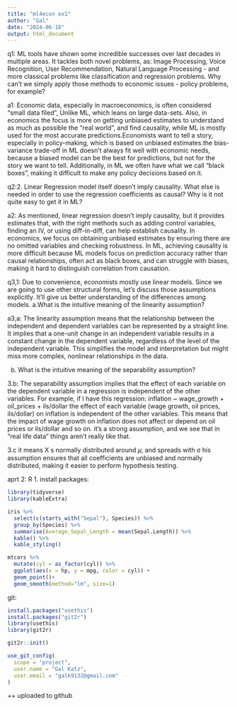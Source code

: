 ---
title: "ml4econ ex1"
author: "Gal"
date: "2024-06-18"
output: html_document
---

q1:
 ML tools have shown some incredible successes over last decades in multiple areas. It tackles both novel problems, as: Image Processing, Voice Recognition, User Recommendation, Natural Language Processing - and more classical problems like classification and regression problems. Why can't we simply apply those methods to economic issues - policy problems, for example?

a1:
Economic data, especially in macroeconomics, is often considered "small data filed", Unlike ML, which leans on large data-sets. 
Also, in economics the focus is more on getting unbiased estimates to understand as much as possible the "real world", and find causality, while ML is mostly used for the most accurate predictions.Economists want to tell a story, especially in policy-making, which is based on unbiased estimates.the bias-variance trade-off in ML doesn't always fit well with economic needs, because a biased model can be the best for predictions, but not for the story we want to tell. Additionally, in ML we often have what we call "black boxes", making it difficult to make  any policy decisions based on it.

q2:2.  Linear Regression model itself doesn't imply causality. What else is needed in order to use the regression coefficients as causal? Why is it not quite easy to get it in ML?

a2: As mentioned, linear regression doesn't imply causality, but it provides estimates that, with the right methods such as adding control variables, finding an IV, or using diff-in-diff, can help establish causality. In economics, we focus on obtaining unbiased estimates by ensuring there are no omitted variables and checking robustness. In ML, achieving causality is more difficult because ML models focus on prediction accuracy rather than causal relationships, often act as black boxes, and can struggle with biases, making it hard to distinguish correlation from causation.

q3,1: Due to convenience, economists mostly use linear models. Since we are going to use other structural forms, let's discuss those assumptions explicitly. It'll give us better understanding of the differences among models.
a.What is the intuitive meaning of the linearity assumption?

a3,a:
The linearity assumption means that the relationship between the independent and dependent variables can be represented by a straight line. It implies that a one-unit change in an independent variable results in a constant change in the dependent variable, regardless of the level of the independent variable. This simplifies the model and interpretation but might miss more complex, nonlinear relationships in the data.


b.  What is the intuitive meaning of the separability assumption?

3.b:
The separability assumption implies that the effect of each variable on the dependent variable in a regression is independent of the other variables. For example, if I have this regression:
inflation ~ wage_growth + oil_prices + ils/dollar
the effect of each variable (wage growth, oil prices, ils/dollar) on inflation is independent of the other variables. This means that the impact of wage growth on inflation does not affect or depend on oil prices or ils/dollar and so on. it's a strong asusmption, and we see that in "real life data" things aren't really like that. 

3.c
it means X s normally distributed around 𝜇, and spreads with σ his assumption ensures that all coefficients are unbiased and normally distributed, making it easier to perform hypothesis testing.

aprt 2: R
1. install packages:
```{r}
library(tidyverse)
library(kableExtra) 
```



```{r}
iris %>% 
  select(c(starts_with("Sepal"), Species)) %>% 
  group_by(Species) %>% 
  summarise(Average_Sepal_Length = mean(Sepal.Length)) %>% 
  kable() %>%
  kable_styling()

```
```{r}
mtcars %>% 
  mutate(cyl = as_factor(cyl)) %>% 
  ggplot(aes(x = hp, y = mpg, color = cyl)) +
  geom_point()+ 
  geom_smooth(method="lm", size=1)
```



git:
```{r}
install.packages("usethis")
install.packages("git2r")
library(usethis)
library(git2r)

git2r::init()

use_git_config(
  scope = "project",
  user.name = "Gal Katz",
  user.email = "galk9132@gmail.com"
)

```

++ uploaded to github


